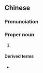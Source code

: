 {{also|公孙}}
==Chinese==
{{zh-forms|s=公孙}}

===Pronunciation===
{{zh-pron
|m=Gōngsūn
|c=gung1 syun1
|mn=Kong-sun
|cat=pn
}}

===Proper noun===
{{zh-proper noun}}

# {{lb|zh|archaic}} {{surname|lang=zh}}

====Derived terms====
* {{zh-l|公孫瓚}}